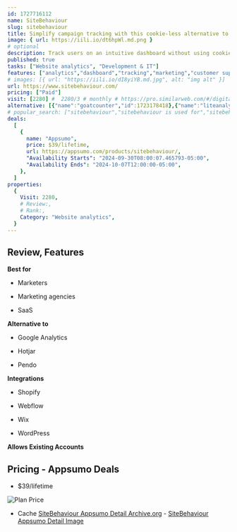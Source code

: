 ```yaml
---
id: 1727716112
name: SiteBehaviour 
slug: sitebehaviour
title: Simplify campaign tracking with this cookie-less alternative to Google Analytics
image: { url: https://iili.io/dt6hpWl.md.png }
# optional
description: Track users on an intuitive dashboard without using cookie bannersManage multiple websites from a single portal
published: true
tasks: ["Website analytics", "Development & IT"]
features: ["analytics","dashboard","tracking","marketing","customer support","collaboration"]
# images: [{ url: "https://iili.io/dI8yiYB.md.jpg", alt: "img alt" }]
url: https://www.sitebehaviour.com/
pricing: ["Paid"]
visit: [2280] #  2280/3 # monthly # https://pro.similarweb.com/#/digitalsuite/websiteanalysis/home
alternative: [{"name":"goatcounter","id":1723178418},{"name":"liteanalytics.com","id":1723274471},{"name":"shynet","id":1723178502},{"name":"Plausible Analytics","id":1723178475},{"name":"beamanalytics.io","id":1723273804},{"name":"hotjar.com","id":1723274642},{"name":"Simple Analytics","id":1723274427},{"name":"humblytics.com","id":1723274515},{"name":"Google Analytics","id":1723175667},{"name":"Microsoft Clarity","id":1723274556}]
# popular_search: ["sitebehaviour","sitebehaviour is used for","sitebehaviour.com phoe umer","site behaviour","free web site analytic"]
deals:
  [
    {
      name: "Appsumo",
      price: $39/lifetime,
      url: https://appsumo.com/products/sitebehaviour/,
      "Availability Starts": "2024-09-30T08:00:07.465793-05:00",
      "Availability Ends": "2024-10-07T12:00:00-05:00",
    },
  ]
properties:
  {
    Visit: 2280,
    # Review:,
    # Rank:,
    Category: "Website analytics",
  }
---
```


## Review, Features

 

**Best for**

- Marketers

- Marketing agencies

- SaaS

**Alternative to**

- Google Analytics

- Hotjar

- Pendo

**Integrations**

- Shopify

- Webflow

- Wix

- WordPress

**Allows Existing Accounts**

## Pricing - Appsumo Deals

- $39/lifetime

<Img src="https://iili.io/dtPuRTu.png" alt="Plan Price" />

- Cache [SiteBehaviour  Appsumo Detail Archive.org](https://web.archive.org/web/*/https://appsumo.com/products/sitebehaviour/) - [SiteBehaviour  Appsumo Detail Image](https://iili.io/dtPA3FV.png)
